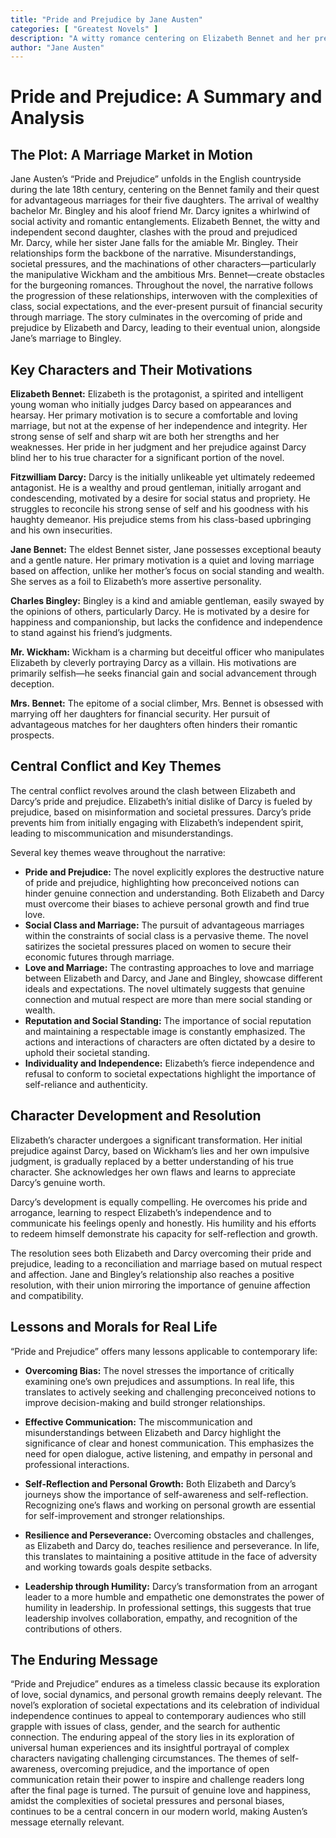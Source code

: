 ```yaml
---
title: "Pride and Prejudice by Jane Austen"
categories: [ "Greatest Novels" ]
description: "A witty romance centering on Elizabeth Bennet and her prejudiced relationship with the proud Mr. Darcy."
author: "Jane Austen"
---
```

# Pride and Prejudice: A Summary and Analysis

## The Plot: A Marriage Market in Motion

Jane Austen's "Pride and Prejudice" unfolds in the English countryside during the late 18th century, centering on the Bennet family and their quest for advantageous marriages for their five daughters. The arrival of wealthy bachelor Mr. Bingley and his aloof friend Mr. Darcy ignites a whirlwind of social activity and romantic entanglements. Elizabeth Bennet, the witty and independent second daughter, clashes with the proud and prejudiced Mr. Darcy, while her sister Jane falls for the amiable Mr. Bingley.  Their relationships form the backbone of the narrative.  Misunderstandings, societal pressures, and the machinations of other characters—particularly the manipulative Wickham and the ambitious Mrs. Bennet—create obstacles for the burgeoning romances.  Throughout the novel, the narrative follows the progression of these relationships, interwoven with the complexities of class, social expectations, and the ever-present pursuit of financial security through marriage.  The story culminates in the overcoming of pride and prejudice by Elizabeth and Darcy, leading to their eventual union, alongside Jane's marriage to Bingley.


## Key Characters and Their Motivations

**Elizabeth Bennet:**  Elizabeth is the protagonist, a spirited and intelligent young woman who initially judges Darcy based on appearances and hearsay.  Her primary motivation is to secure a comfortable and loving marriage, but not at the expense of her independence and integrity.  Her strong sense of self and sharp wit are both her strengths and her weaknesses.  Her pride in her judgment and her prejudice against Darcy blind her to his true character for a significant portion of the novel.


**Fitzwilliam Darcy:** Darcy is the initially unlikeable yet ultimately redeemed antagonist. He is a wealthy and proud gentleman, initially arrogant and condescending, motivated by a desire for social status and propriety. He struggles to reconcile his strong sense of self and his goodness with his haughty demeanor. His prejudice stems from his class-based upbringing and his own insecurities.


**Jane Bennet:** The eldest Bennet sister, Jane possesses exceptional beauty and a gentle nature.  Her primary motivation is a quiet and loving marriage based on affection, unlike her mother's focus on social standing and wealth.  She serves as a foil to Elizabeth's more assertive personality.


**Charles Bingley:**  Bingley is a kind and amiable gentleman, easily swayed by the opinions of others, particularly Darcy.  He is motivated by a desire for happiness and companionship, but lacks the confidence and independence to stand against his friend's judgments.


**Mr. Wickham:** Wickham is a charming but deceitful officer who manipulates Elizabeth by cleverly portraying Darcy as a villain.  His motivations are primarily selfish—he seeks financial gain and social advancement through deception.


**Mrs. Bennet:** The epitome of a social climber, Mrs. Bennet is obsessed with marrying off her daughters for financial security. Her pursuit of advantageous matches for her daughters often hinders their romantic prospects.


## Central Conflict and Key Themes

The central conflict revolves around the clash between Elizabeth and Darcy's pride and prejudice.  Elizabeth's initial dislike of Darcy is fueled by prejudice, based on misinformation and societal pressures. Darcy's pride prevents him from initially engaging with Elizabeth's independent spirit, leading to miscommunication and misunderstandings.

Several key themes weave throughout the narrative:

* **Pride and Prejudice:**  The novel explicitly explores the destructive nature of pride and prejudice, highlighting how preconceived notions can hinder genuine connection and understanding. Both Elizabeth and Darcy must overcome their biases to achieve personal growth and find true love.
* **Social Class and Marriage:**  The pursuit of advantageous marriages within the constraints of social class is a pervasive theme.  The novel satirizes the societal pressures placed on women to secure their economic futures through marriage.
* **Love and Marriage:** The contrasting approaches to love and marriage between Elizabeth and Darcy, and Jane and Bingley, showcase different ideals and expectations. The novel ultimately suggests that genuine connection and mutual respect are more than mere social standing or wealth.
* **Reputation and Social Standing:**  The importance of social reputation and maintaining a respectable image is constantly emphasized.  The actions and interactions of characters are often dictated by a desire to uphold their societal standing.
* **Individuality and Independence:**  Elizabeth's fierce independence and refusal to conform to societal expectations highlight the importance of self-reliance and authenticity.


## Character Development and Resolution

Elizabeth's character undergoes a significant transformation. Her initial prejudice against Darcy, based on Wickham's lies and her own impulsive judgment, is gradually replaced by a better understanding of his true character. She acknowledges her own flaws and learns to appreciate Darcy's genuine worth.

Darcy's development is equally compelling. He overcomes his pride and arrogance, learning to respect Elizabeth's independence and to communicate his feelings openly and honestly.  His humility and his efforts to redeem himself demonstrate his capacity for self-reflection and growth.

The resolution sees both Elizabeth and Darcy overcoming their pride and prejudice, leading to a reconciliation and marriage based on mutual respect and affection. Jane and Bingley's relationship also reaches a positive resolution, with their union mirroring the importance of genuine affection and compatibility.


## Lessons and Morals for Real Life

"Pride and Prejudice" offers many lessons applicable to contemporary life:

* **Overcoming Bias:** The novel stresses the importance of critically examining one's own prejudices and assumptions. In real life, this translates to actively seeking and challenging preconceived notions to improve decision-making and build stronger relationships.

* **Effective Communication:** The miscommunication and misunderstandings between Elizabeth and Darcy highlight the significance of clear and honest communication.  This emphasizes the need for open dialogue, active listening, and empathy in personal and professional interactions.

* **Self-Reflection and Personal Growth:** Both Elizabeth and Darcy's journeys show the importance of self-awareness and self-reflection. Recognizing one's flaws and working on personal growth are essential for self-improvement and stronger relationships.

* **Resilience and Perseverance:** Overcoming obstacles and challenges, as Elizabeth and Darcy do, teaches resilience and perseverance.  In life, this translates to maintaining a positive attitude in the face of adversity and working towards goals despite setbacks.

* **Leadership through Humility:** Darcy's transformation from an arrogant leader to a more humble and empathetic one demonstrates the power of humility in leadership.  In professional settings, this suggests that true leadership involves collaboration, empathy, and recognition of the contributions of others.


## The Enduring Message

"Pride and Prejudice" endures as a timeless classic because its exploration of love, social dynamics, and personal growth remains deeply relevant. The novel’s exploration of societal expectations and its celebration of individual independence continues to appeal to contemporary audiences who still grapple with issues of class, gender, and the search for authentic connection. The enduring appeal of the story lies in its exploration of universal human experiences and its insightful portrayal of complex characters navigating challenging circumstances.  The themes of self-awareness, overcoming prejudice, and the importance of open communication retain their power to inspire and challenge readers long after the final page is turned. The pursuit of genuine love and happiness, amidst the complexities of societal pressures and personal biases, continues to be a central concern in our modern world, making Austen's message eternally relevant.

